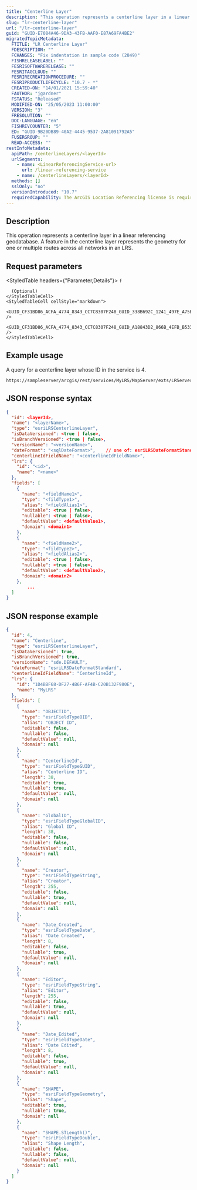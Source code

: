 ```yaml
---
title: "Centerline Layer"
description: "This operation represents a centerline layer in a linear referencing geodatabase."
slug: "lr-centerline-layer"
url: "/lr-centerline-layer"
guid: "GUID-E7084A46-9DA3-43FB-AAF0-E87A69FA4BE2"
migratedTopicMetadata:
  FTITLE: "LR Centerline Layer"
  FDESCRIPTION: ""
  FCHANGES: "Fix indentation in sample code (2849)"
  FISHRELEASELABEL: ""
  FESRISOFTWARERELEASE: ""
  FESRITAGCLOUD: ""
  FESRIRECREATIONPROCEDURE: ""
  FESRIPRODUCTLIFECYCLE: "10.7 - *"
  CREATED-ON: "14/01/2021 15:59:40"
  FAUTHOR: "jgardner"
  FSTATUS: "Released"
  MODIFIED-ON: "25/05/2023 11:00:00"
  VERSION: "3"
  FRESOLUTION: ""
  DOC-LANGUAGE: "en"
  FISHREVCOUNTER: "5"
  ED: "GUID-9B20DB89-40A2-4445-9537-2A81091792A5"
  FUSERGROUP: ""
  READ-ACCESS: ""
restInfoMetadata:
  apiPath: /centerlineLayers/<layerId>
  urlSegments:
    - name: <LinearReferencingService-url>
      url: /linear-referencing-service
    - name: /centerlineLayers/<layerId>
  methods: []
  sslOnly: "no"
  versionIntroduced: "10.7"
  requiredCapability: The ArcGIS Location Referencing license is required to use this resource.
---
```




## Description

This operation represents a centerline layer in a linear referencing geodatabase. A feature in the centerline layer represents the geometry for one or multiple routes across all networks in an LRS.

## Request parameters

<StyledTable headers={"Parameter,Details"}>
  <StyledTableRow>
    <StyledTableCell cellStyle="markdown">
      `f`
      
      (Optional)
    </StyledTableCell>
    <StyledTableCell cellStyle="markdown">
      <GUID_CF31BD86_ACFA_4774_8343_CC7C8307F248_GUID_338B692C_1241_497E_A75E_A120E90C5078 />
      <GUID_CF31BD86_ACFA_4774_8343_CC7C8307F248_GUID_A18843D2_866B_4EFB_B533_9736C6767514 />
    </StyledTableCell>
  </StyledTableRow>
</StyledTable>

## Example usage

A query for a centerline layer whose ID in the service is 4.

<EncodeURLsNote />

```other
https://sampleserver/arcgis/rest/services/MyLRS/MapServer/exts/LRServer/centerlineLayers/4
```

## JSON response syntax

```json
{
  "id": <layerId>,
  "name": "<layerName>",
  "type": "esriLRSCenterlineLayer",
  "isDataVersioned": <true | false>,
  "isBranchVersioned": <true | false>,
  "versionName": "<versionName>",
  "dateFormat": "<sqlDateFormat>",    // one of: esriLRSDateFormatStandard, esriLRSDateFormatFileGDB, esriLRSDateFormatOracle
  "centerlineIdFieldName": "<centerlineIdFieldName>",
  "lrs": {
    "id": "<id>",
    "name": "<name>"
  },
  "fields": [
    {
      "name": "<fieldName1>",
      "type": "<fildType1>",
      "alias": "<fieldAlias1>",
      "editable": <true | false>,
      "nullable": <true | false>,
      "defaultValue": <defaultValue1>,
      "domain": <domain1>
    },
    {
      "name": "<fieldName2>",
      "type": "<fildType2>",
      "alias": "<fieldAlias2>",
      "editable": <true | false>,
      "nullable": <true | false>,
      "defaultValue": <defaultValue2>,
      "domain": <domain2>
    },
        ...
  ]
}

```

## JSON response example

```json
{
  "id": 4,
  "name": "Centerline",
  "type": "esriLRSCenterlineLayer",
  "isDataVersioned": true,
  "isBranchVersioned": true,
  "versionName": "sde.DEFAULT",
  "dateFormat": "esriLRSDateFormatStandard",
  "centerlineIdFieldName": "CenterlineId",
  "lrs": {
    "id": "1D4BBF68-DF27-4B6F-AF4B-C20B132F980E",
    "name": "MyLRS"
  },
  "fields": [
    {
      "name": "OBJECTID",
      "type": "esriFieldTypeOID",
      "alias": "OBJECT ID",
      "editable": false,
      "nullable": false,
      "defaultValue": null,
      "domain": null
    },
    {
      "name": "CenterlineId",
      "type": "esriFieldTypeGUID",
      "alias": "Centerline ID",
      "length": 38,
      "editable": true,
      "nullable": true,
      "defaultValue": null,
      "domain": null
    },
    {
      "name": "GlobalID",
      "type": "esriFieldTypeGlobalID",
      "alias": "Global ID",
      "length": 38,
      "editable": false,
      "nullable": false,
      "defaultValue": null,
      "domain": null
    },
    {
      "name": "Creator",
      "type": "esriFieldTypeString",
      "alias": "Creator",
      "length": 255,
      "editable": false,
      "nullable": true,
      "defaultValue": null,
      "domain": null
    },
    {
      "name": "Date_Created",
      "type": "esriFieldTypeDate",
      "alias": "Date Created",
      "length": 8,
      "editable": false,
      "nullable": true,
      "defaultValue": null,
      "domain": null
    },
    {
      "name": "Editor",
      "type": "esriFieldTypeString",
      "alias": "Editor",
      "length": 255,
      "editable": false,
      "nullable": true,
      "defaultValue": null,
      "domain": null
    },
    {
      "name": "Date_Edited",
      "type": "esriFieldTypeDate",
      "alias": "Date Edited",
      "length": 8,
      "editable": false,
      "nullable": true,
      "defaultValue": null,
      "domain": null
    },
    {
      "name": "SHAPE",
      "type": "esriFieldTypeGeometry",
      "alias": "Shape",
      "editable": true,
      "nullable": true,
      "domain": null
    },
    {
      "name": "SHAPE.STLength()",
      "type": "esriFieldTypeDouble",
      "alias": "Shape Length",
      "editable": false,
      "nullable": false,
      "defaultValue": null,
      "domain": null
    }
  ]
}

```
